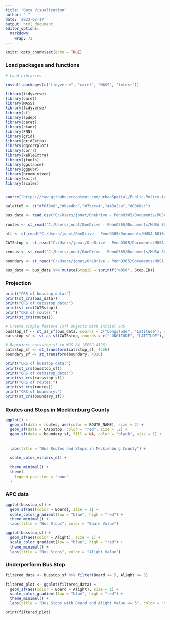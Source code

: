 ---
title: "Data Visualization"
author: " "
date: '2023-02-17'
output: html_document
editor_options: 
  markdown: 
    wrap: 72
---

```{r setup, include=FALSE}
knitr::opts_chunk$set(echo = TRUE)
```


### Load packages and functions

```{r setup_packages, warning = FALSE, message = FALSE}
# Load Libraries

install.packages(c("tidyverse", "caret", "MASS", "lmtest"))

library(tidyverse)
library(caret)
library(MASS)
library(tidyverse)
library(sf)
library(spdep)
library(caret)
library(ckanr)
library(FNN)
library(grid)
library(gridExtra)
library(ggcorrplot) 
library(corrr)      
library(kableExtra)
library(jtools)     
library(ggstance) 
library(ggpubr)    
library(broom.mixed)
library(knitr)
library(scales)


source("https://raw.githubusercontent.com/urbanSpatial/Public-Policy-Analytics-Landing/master/functions.r")

palette5 <- c("#f0f9e8","#bae4bc","#7bccc4","#43a2ca","#0868ac")
```

```{r load data, warning = FALSE, eval = FALSE, results='hide', message=FALSE}

bus_data <- read.csv("C:/Users/jonat/OneDrive - PennO365/Documents/MUSA 8010/Practicum_Charlotte_2024/AllDat.csv")

routes <- st_read("C:/Users/jonat/OneDrive - PennO365/Documents/MUSA 8010/Practicum_Charlotte_2024/Bus_Routes.geojson")

hlt <- st_read("C:/Users/jonat/OneDrive - PennO365/Documents/MUSA 8010/Practicum_Charlotte_2024/Census/Bus_Stops_With_Frequency_HLT.geojson")

CATSstop <- st_read("C:/Users/jonat/OneDrive - PennO365/Documents/MUSA 8010/Practicum_Charlotte_2024/CATS_BusStops/CATS_BusStops.shp")

census <- st_read("C:/Users/jonat/OneDrive - PennO365/Documents/MUSA 8010/Practicum_Charlotte_2024/Census/combined.geojson")

boundary <- st_read("C:/Users/jonat/OneDrive - PennO365/Documents/MUSA 8010/Practicum_Charlotte_2024/MecklenburgCounty_Boundary/MecklenburgCounty_Boundary.shp")

```

```{r data wrangling, warning = FALSE, eval = FALSE, results='hide'}
bus_data <- bus_data %>% mutate(StopID = sprintf("%05d", Stop.ID))
```


### Projection

```{r projection, warning = FALSE, eval = FALSE, results='hide'}
print("CRS of busstop_data:")
print(st_crs(bus_data))
print("CRS of catsstop_data:")
print(st_crs(CATSstop))
print("CRS of routes:")
print(st_crs(routes))
```

```{r transform, warning = FALSE, eval = FALSE, results='hide'}
# Create simple feature (sf) objects with initial CRS
busstop_sf <- st_as_sf(bus_data, coords = c("Longitude", "Latitude"), crs = 4326)
catsstop_sf <- st_as_sf(CATSstop, coords = c("LONGITUDE", "LATITUDE"), crs = 2264)  # Assuming NAD 83/North Carolina (ftUS)

# Reproject catsstop_sf to WGS 84 (EPSG:4326)
catsstop_sf <- st_transform(catsstop_sf, 4326)
boundary_sf <- st_transform(boundary, 4326)
```


```{r transformed projection, warning = FALSE, eval = FALSE, results='hide'}
print("CRS of busstop_data:")
print(st_crs(busstop_sf))
print("CRS of catsstop_data:")
print(st_crs(catsstop_sf))
print("CRS of routes:")
print(st_crs(routes))
print("CRS of boundary:")
print(st_crs(boundary_sf))
```


### Routes and Stops in Mecklenburg County

```{r Routes and Stops, warning = FALSE, eval = FALSE, results='hide'}

ggplot() +
  geom_sf(data = routes, aes(color = ROUTE_NAME), size = 2) +
  geom_sf(data = CATSstop, color = "red", size = .2) +
  geom_sf(data = boundary_sf, fill = NA, color = "black", size = 1) +
  
  
  labs(title = "Bus Routes and Stops in Mecklenburg County") +
  
  scale_color_viridis_d() +  
  
  theme_minimal() +
  theme(
    legend.position = "none"  
  )
```

### APC data

```{r Board, warning = FALSE, eval = FALSE, results='hide'}
ggplot(busstop_sf) +
  geom_sf(aes(color = Board), size = 1) +
  scale_color_gradient(low = "blue", high = "red") +
  theme_minimal() +
  labs(title = "Bus Stops", color = "Board Value")
```


```{r Alight, warning = FALSE, eval = FALSE, results='hide'}
ggplot(busstop_sf) +
  geom_sf(aes(color = Alight), size = 1) +
  scale_color_gradient(low = "blue", high = "red") +
  theme_minimal() +
  labs(title = "Bus Stops", color = "Alight Value")
```


### Underperform Bus Stop

```{r plot routes and stops, warning = FALSE, eval = FALSE, results='hide'}
filtered_data <- busstop_sf %>% filter(Board <= 5, Alight <= 5)

filtered_plot <- ggplot(filtered_data) +
  geom_sf(aes(color = Board + Alight), size = 1) +
  scale_color_gradient(low = "blue", high = "red") +
  theme_minimal() +
  labs(title = "Bus Stops with Board and Alight Value <= 5", color = "Combined Value")

print(filtered_plot)
```



